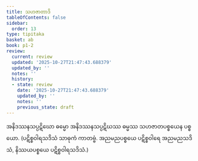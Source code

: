 ```yaml
---
title: သဟဇာတာဒိ
tableOfContents: false
sidebar:
  order: 13
type: tipitaka
basket: ab
book: p1-2
review:
  current: review
  updated: '2025-10-27T21:47:43.688379'
  updated_by: ''
  notes: ''
  history:
  - state: review
    date: '2025-10-27T21:47:43.688379'
    updated_by: ''
    notes: ''
    previous_state: draft
---
```



<ReviewStatus review={frontmatter.review} showDetails={true} />

<HypothesisAnnotation frontmatter={frontmatter} />

<DynamicBreadcrumb />

<Division number="36" book="p1-2" e="ch" v="37" p="480">

<Paragraph number="3014" book="p1-2">
အနိဒဿနသပ္ပဋိဃော ဓမ္မော အနိဒဿနသပ္ပဋိဃဿ ဓမ္မဿ သဟဇာတပစ္စယေန ပစ္စယော. (ပဋိစ္စဝါရသဒိသံ သာဓုကံ ကာတဗ္ဗံ. အညမညပစ္စယေ ပဋိစ္စဝါရေ အညမညသဒိသံ, နိဿယပစ္စယေ ပဋိစ္စဝါရသဒိသံ.)
</Paragraph>
</Division>